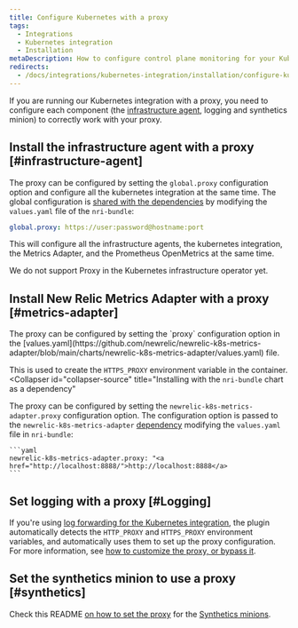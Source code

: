 ```yaml
---
title: Configure Kubernetes with a proxy
tags:
  - Integrations
  - Kubernetes integration
  - Installation
metaDescription: How to configure control plane monitoring for your Kubernetes integration with New Relic.
redirects:
  - /docs/integrations/kubernetes-integration/installation/configure-kubernetes-proxy
---
```


If you are running our Kubernetes integration with a proxy, you need to configure each component (the [infrastructure agent](/docs/infrastructure/install-infrastructure-agent), logging and synthetics minion) to correctly work with your proxy.

## Install the infrastructure agent with a proxy [#infrastructure-agent]

The proxy can be configured by setting the `global.proxy` configuration option and configure all the kubernetes integration at the same time. The global configuration is [shared with the dependencies](https://github.com/newrelic/helm-charts/tree/master/charts/nri-bundle#configure-dependencies) by modifying the `values.yaml` file of the `nri-bundle`:

```yaml
global.proxy: https://user:password@hostname:port
```

This will configure all the infrastructure agents, the kubernetes integration, the Metrics Adapter, and the Prometheus OpenMetrics at the same time.

<Callout variant="important">
  We do not support Proxy in the Kubernetes infrastructure operator yet.
</Callout>

## Install New Relic Metrics Adapter with a proxy [#metrics-adapter]

<CollapserGroup>
  <Collapser
    id="collapser-source"
    title="Installing with newrelic-k8s-metrics-adapter charts"
  >
  The proxy can be configured by setting the `proxy` configuration option in the [values.yaml](https://github.com/newrelic/newrelic-k8s-metrics-adapter/blob/main/charts/newrelic-k8s-metrics-adapter/values.yaml) file.
  
  This is used to create the `HTTPS_PROXY` environment variable in the container.
  </Collapser>
  <Collapser
    id="collapser-source"
    title="Installing with the `nri-bundle` chart as a dependency"
  >
  The proxy can be configured by setting the `newrelic-k8s-metrics-adapter.proxy` configuration option. The configuration option is passed to the `newrelic-k8s-metrics-adapter` [dependency](https://github.com/newrelic/helm-charts/tree/master/charts/nri-bundle#configure-dependencies) modifying the `values.yaml` file in `nri-bundle`:

    ```yaml
    newrelic-k8s-metrics-adapter.proxy: "<a href="http://localhost:8888/">http://localhost:8888</a>
    ```

  </Collapser>
</CollapserGroup>

## Set logging with a proxy [#Logging]

If you're using [log forwarding for the Kubernetes integration](/docs/logs/enable-log-management-new-relic/enable-log-monitoring-new-relic/kubernetes-plugin-log-forwarding), the plugin automatically detects the `HTTP_PROXY` and `HTTPS_PROXY` environment variables, and automatically uses them to set up the proxy configuration. For more information, see [how to customize the proxy, or bypass it](https://github.com/newrelic/newrelic-fluent-bit-output#proxy-support).

## Set the synthetics minion to use a proxy [#synthetics]

Check this README [on how to set the proxy](https://github.com/newrelic/helm-charts/tree/master/charts/synthetics-minion) for the [Synthetics minions](/docs/synthetics/synthetic-monitoring/private-locations/install-containerized-private-minions-cpms).
